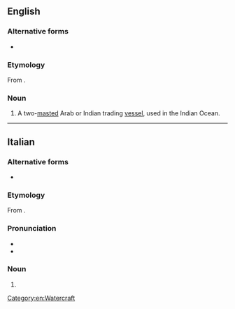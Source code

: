 ==English==

===Alternative forms===
* {{l|en|baglo}}

===Etymology===
From {{bor|en|ar|بَغْلَة|t=she-[[mule]]}}.

===Noun===
{{en-noun}}

# A two-[[mast]]ed Arab or Indian trading [[vessel]], used in the Indian Ocean.

[[Category:en:Watercraft]]

----

==Italian==

===Alternative forms===
* {{l|it|bagala}}

===Etymology===
From {{bor|it|ar|بَغْلَة|t=she-[[mule]]}}.

===Pronunciation===
* {{it-IPA|bàggala}}
* {{hyph|it|bag|ga|la}}

===Noun===
{{it-noun|f}}

# {{l|en|baggala}}

{{C|it|Watercraft}}